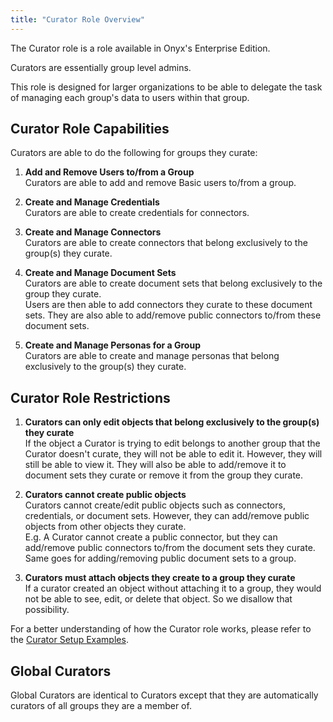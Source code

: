 ```yaml
---
title: "Curator Role Overview"
---
```


The Curator role is a role available in Onyx's Enterprise Edition.

Curators are essentially group level admins.

This role is designed for larger organizations to be able to delegate the task of managing each group's data to users within that group.

## Curator Role Capabilities

Curators are able to do the following for groups they curate:

1. **Add and Remove Users to/from a Group**<br />
   Curators are able to add and remove Basic users to/from a group.

2. **Create and Manage Credentials**<br />
   Curators are able to create credentials for connectors.

3. **Create and Manage Connectors**<br />
   Curators are able to create connectors that belong exclusively to the group(s) they curate.

4. **Create and Manage Document Sets**<br />
   Curators are able to create document sets that belong exclusively to the group they curate. <br />
   Users are then able to add connectors they curate to these document sets. They are also able to add/remove public connectors to/from these document sets.

5. **Create and Manage Personas for a Group**<br />
   Curators are able to create and manage personas that belong exclusively to the group(s) they curate.

## Curator Role Restrictions

1. **Curators can only edit objects that belong exclusively to the group(s) they curate**<br />
   If the object a Curator is trying to edit belongs to another group that the Curator doesn't curate, they will not be able to edit it.
   However, they will still be able to view it. They will also be able to add/remove it to document sets they curate or remove it from the group they curate.

2. **Curators cannot create public objects**<br />
   Curators cannot create/edit public objects such as connectors, credentials, or document sets. However, they can add/remove public objects from other objects they curate. <br />
   E.g. A Curator cannot create a public connector, but they can add/remove public connectors to/from the document sets they curate. Same goes for adding/removing public document sets to a group.

3. **Curators must attach objects they create to a group they curate**<br />
   If a curator created an object without attaching it to a group, they would not be able to see, edit, or delete that object. So we disallow that possibility.

For a better understanding of how the Curator role works, please refer to the [Curator Setup Examples](/enterprise_edition/curator/admin_examples).

## Global Curators

Global Curators are identical to Curators except that they are automatically curators of all groups they are a member of.
